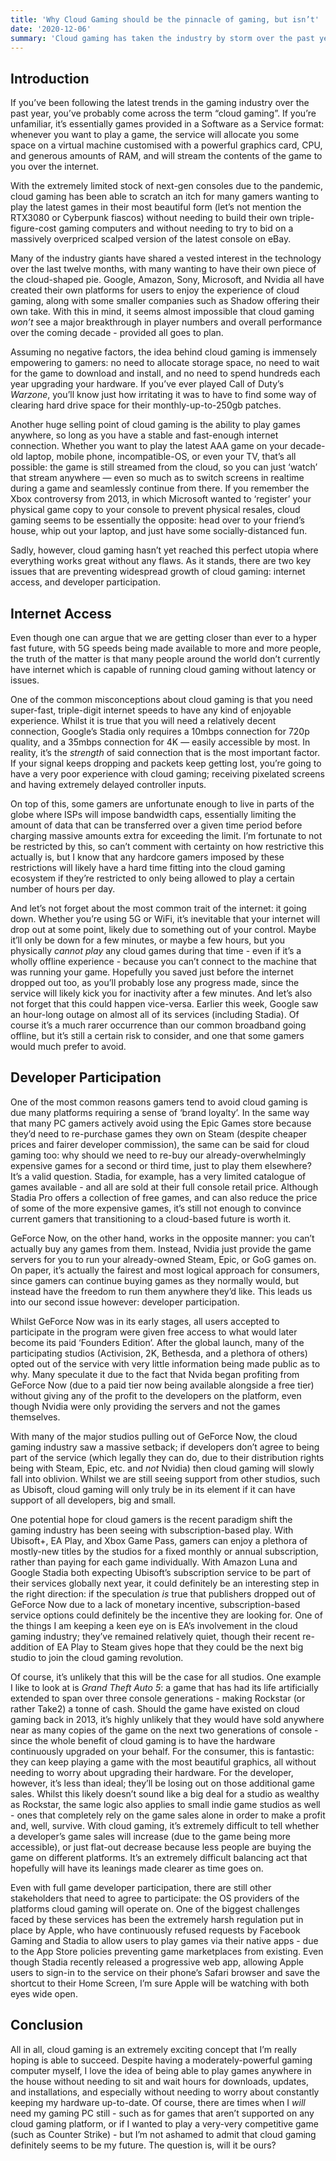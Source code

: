 ```yaml
---
title: 'Why Cloud Gaming should be the pinnacle of gaming, but isn’t'
date: '2020-12-06'
summary: 'Cloud gaming has taken the industry by storm over the past year, and it still has a long way to go. The question on many minds, however, is: will it last?'
---
```


## Introduction

If you’ve been following the latest trends in the gaming industry over the past year, you’ve probably come across the term “cloud gaming”. If you’re unfamiliar, it’s essentially games provided in a Software as a Service format: whenever you want to play a game, the service will allocate you some space on a virtual machine customised with a powerful graphics card, CPU, and generous amounts of RAM, and will stream the contents of the game to you over the internet.

With the extremely limited stock of next-gen consoles due to the pandemic, cloud gaming has been able to scratch an itch for many gamers wanting to play the latest games in their most beautiful form (let’s not mention the RTX3080 or Cyberpunk fiascos) without needing to build their own triple-figure-cost gaming computers and without needing to try to bid on a massively overpriced scalped version of the latest console on eBay.

Many of the industry giants have shared a vested interest in the technology over the last twelve months, with many wanting to have their own piece of the cloud-shaped pie. Google, Amazon, Sony, Microsoft, and Nvidia all have created their own platforms for users to enjoy the experience of cloud gaming, along with some smaller companies such as Shadow offering their own take. With this in mind, it seems almost impossible that cloud gaming _won’t_ see a major breakthrough in player numbers and overall performance over the coming decade - provided all goes to plan.

Assuming no negative factors, the idea behind cloud gaming is immensely empowering to gamers: no need to allocate storage space, no need to wait for the game to download and install, and no need to spend hundreds each year upgrading your hardware. If you’ve ever played Call of Duty’s _Warzone_, you’ll know just how irritating it was to have to find some way of clearing hard drive space for their monthly-up-to-250gb patches.

Another huge selling point of cloud gaming is the ability to play games anywhere, so long as you have a stable and fast-enough internet connection. Whether you want to play the latest AAA game on your decade-old laptop, mobile phone, incompatible-OS, or even your TV, that’s all possible: the game is still streamed from the cloud, so you can just ‘watch’ that stream anywhere — even so much as to switch screens in realtime during a game and seamlessly continue from there. If you remember the Xbox controversy from 2013, in which Microsoft wanted to ‘register’ your physical game copy to your console to prevent physical resales, cloud gaming seems to be essentially the opposite: head over to your friend’s house, whip out your laptop, and just have some socially-distanced fun.

Sadly, however, cloud gaming hasn’t yet reached this perfect utopia where everything works great without any flaws. As it stands, there are two key issues that are preventing widespread growth of cloud gaming: internet access, and developer participation.

## Internet Access

Even though one can argue that we are getting closer than ever to a hyper fast future, with 5G speeds being made available to more and more people, the truth of the matter is that many people around the world don’t currently have internet which is capable of running cloud gaming without latency or issues.

One of the common misconceptions about cloud gaming is that you need super-fast, triple-digit internet speeds to have any kind of enjoyable experience. Whilst it is true that you will need a relatively decent connection, Google’s Stadia only requires a 10mbps connection for 720p quality, and a 35mbps connection for 4K — easily accessible by most. In reality, it’s the _strength_ of said connection that is the most important factor. If your signal keeps dropping and packets keep getting lost, you’re going to have a very poor experience with cloud gaming; receiving pixelated screens and having extremely delayed controller inputs.

On top of this, some gamers are unfortunate enough to live in parts of the globe where ISPs will impose bandwidth caps, essentially limiting the amount of data that can be transferred over a given time period before charging massive amounts extra for exceeding the limit. I’m fortunate to not be restricted by this, so can’t comment with certainty on how restrictive this actually is, but I know that any hardcore gamers imposed by these restrictions will likely have a hard time fitting into the cloud gaming ecosystem if they’re restricted to only being allowed to play a certain number of hours per day.

And let’s not forget about the most common trait of the internet: it going down. Whether you’re using 5G or WiFi, it’s inevitable that your internet will drop out at some point, likely due to something out of your control. Maybe it’ll only be down for a few minutes, or maybe a few hours, but you physically _cannot play_ any cloud games during that time - even if it’s a wholly offline experience - because you can’t connect to the machine that was running your game. Hopefully you saved just before the internet dropped out too, as you’ll probably lose any progress made, since the service will likely kick you for inactivity after a few minutes. And let’s also not forget that this could happen vice-versa. Earlier this week, Google saw an hour-long outage on almost all of its services (including Stadia). Of course it’s a much rarer occurrence than our common broadband going offline, but it’s still a certain risk to consider, and one that some gamers would much prefer to avoid.

## Developer Participation

One of the most common reasons gamers tend to avoid cloud gaming is due many platforms requiring a sense of ‘brand loyalty’. In the same way that many PC gamers actively avoid using the Epic Games store because they’d need to re-purchase games they own on Steam (despite cheaper prices and fairer developer commission), the same can be said for cloud gaming too: why should we need to re-buy our already-overwhelmingly expensive games for a second or third time, just to play them elsewhere? It’s a valid question. Stadia, for example, has a very limited catalogue of games available - and all are sold at their full console retail price. Although Stadia Pro offers a collection of free games, and can also reduce the price of some of the more expensive games, it’s still not enough to convince current gamers that transitioning to a cloud-based future is worth it.

GeForce Now, on the other hand, works in the opposite manner: you can’t actually buy any games from them. Instead, Nvidia just provide the game servers for you to run your already-owned Steam, Epic, or GoG games on. On paper, it’s actually the fairest and most logical approach for consumers, since gamers can continue buying games as they normally would, but instead have the freedom to run them anywhere they’d like. This leads us into our second issue however: developer participation.

Whilst GeForce Now was in its early stages, all users accepted to participate in the program were given free access to what would later become its paid ‘Founders Edition’. After the global launch, many of the participating studios (Activision, 2K, Bethesda, and a plethora of others) opted out of the service with very little information being made public as to why. Many speculate it due to the fact that Nvida began profiting from GeForce Now (due to a paid tier now being available alongside a free tier) without giving any of the profit to the developers on the platform, even though Nvidia were only providing the servers and not the games themselves.

With many of the major studios pulling out of GeForce Now, the cloud gaming industry saw a massive setback; if developers don’t agree to being part of the service (which legally they can do, due to their distribution rights being with Steam, Epic, etc. and _not_ Nvidia) then cloud gaming will slowly fall into oblivion. Whilst we are still seeing support from other studios, such as Ubisoft, cloud gaming will only truly be in its element if it can have support of all developers, big and small.

One potential hope for cloud gamers is the recent paradigm shift the gaming industry has been seeing with subscription-based play. With Ubisoft+, EA Play, and Xbox Game Pass, gamers can enjoy a plethora of mostly-new titles by the studios for a fixed monthly or annual subscription, rather than paying for each game individually. With Amazon Luna and Google Stadia both expecting Ubisoft’s subscription service to be part of their services globally next year, it could definitely be an interesting step in the right direction: if the speculation _is_ true that publishers dropped out of GeForce Now due to a lack of monetary incentive, subscription-based service options could definitely be the incentive they are looking for. One of the things I am keeping a keen eye on is EA’s involvement in the cloud gaming industry; they’ve remained relatively quiet, though their recent re-addition of EA Play to Steam gives hope that they could be the next big studio to join the cloud gaming revolution.

Of course, it’s unlikely that this will be the case for all studios. One example I like to look at is _Grand Theft Auto 5_: a game that has had its life artificially extended to span over three console generations - making Rockstar (or rather Take2) a tonne of cash. Should the game have existed on cloud gaming back in 2013, it’s highly unlikely that they would have sold anywhere near as many copies of the game on the next two generations of console - since the whole benefit of cloud gaming is to have the hardware continuously upgraded on your behalf. For the consumer, this is fantastic: they can keep playing a game with the most beautiful graphics, all without needing to worry about upgrading their hardware. For the developer, however, it’s less than ideal; they’ll be losing out on those additional game sales. Whilst this likely doesn’t sound like a big deal for a studio as wealthy as Rockstar, the same logic also applies to small indie game studios as well - ones that completely rely on the game sales alone in order to make a profit and, well, survive. With cloud gaming, it’s extremely difficult to tell whether a developer’s game sales will increase (due to the game being more accessible), or just flat-out decrease because less people are buying the game on different platforms. It’s an extremely difficult balancing act that hopefully will have its leanings made clearer as time goes on.

Even with full game developer participation, there are still other stakeholders that need to agree to participate: the OS providers of the platforms cloud gaming will operate on. One of the biggest challenges faced by these services has been the extremely harsh regulation put in place by Apple, who have continuously refused requests by Facebook Gaming and Stadia to allow users to play games via their native apps - due to the App Store policies preventing game marketplaces from existing. Even though Stadia recently released a progressive web app, allowing Apple users to sign-in to the service on their phone’s Safari browser and save the shortcut to their Home Screen, I’m sure Apple will be watching with both eyes wide open.

## Conclusion

All in all, cloud gaming is an extremely exciting concept that I’m really hoping is able to succeed. Despite having a moderately-powerful gaming computer myself, I love the idea of being able to play games anywhere in the house without needing to sit and wait hours for downloads, updates, and installations, and especially without needing to worry about constantly keeping my hardware up-to-date. Of course, there are times when I _will_ need my gaming PC still - such as for games that aren’t supported on any cloud gaming platform, or if I wanted to play a very-very competitive game (such as Counter Strike) - but I’m not ashamed to admit that cloud gaming definitely seems to be my future. The question is, will it be ours?
